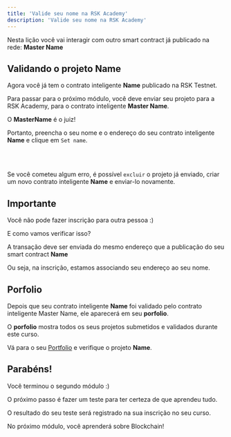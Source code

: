 ---
title: 'Valide seu nome na RSK Academy'
description: 'Valide seu nome na RSK Academy'
---

Nesta lição você vai interagir com outro smart contract já publicado na rede: **Master Name**

## Validando o projeto **Name**

Agora você já tem o contrato inteligente **Name** publicado na RSK Testnet.

Para passar para o próximo módulo, você deve enviar seu projeto para a RSK Academy, 
para o contrato inteligente **Master Name**.

O **MasterName** é o juiz!

Portanto, preencha o seu nome e o endereço do seu contrato inteligente **Name** e clique em
`Set name`.

<br />
<MasterName />
<br />

Se você cometeu algum erro, é possível `excluir` o projeto já enviado,
criar um novo contrato inteligente **Name** e enviar-lo novamente.

## Importante

Você não pode fazer inscrição para outra pessoa :)

E como vamos verificar isso?

A transação deve ser enviada do mesmo endereço que a publicação do seu smart contract **Name**

Ou seja, na inscrição, estamos associando seu endereço ao seu nome.

## Porfolio

Depois que seu contrato inteligente **Name** foi validado pelo contrato inteligente Master Name,
ele aparecerá em seu **porfolio**.

O **porfolio** mostra todos os seus projetos submetidos e validados durante este curso.

Vá para o seu [Portfolio](/portfolio)
e verifique o projeto **Name**.

## Parabéns!

Você terminou o segundo módulo :)

O próximo passo é fazer um teste para ter certeza de que aprendeu tudo.

O resultado do seu teste será registrado na sua inscrição no seu curso.

No próximo módulo, você aprenderá sobre Blockchain!
